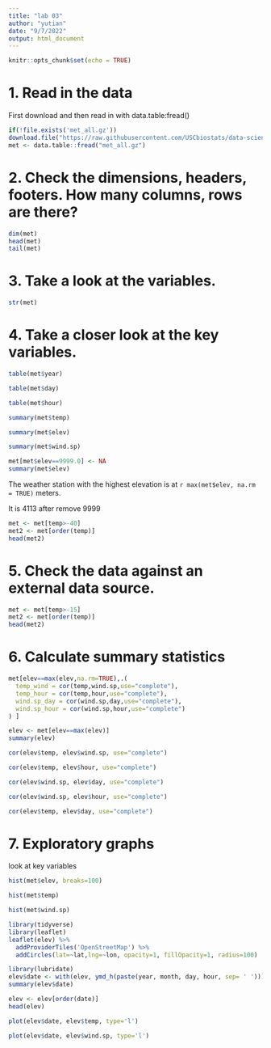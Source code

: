 ```yaml
---
title: "lab 03"
author: "yutian"
date: "9/7/2022"
output: html_document
---
```


```r
knitr::opts_chunk$set(echo = TRUE)
```




# 1. Read in the data

First download and then read in with data.table:fread()

```r
if(!file.exists('met_all.gz'))
download.file("https://raw.githubusercontent.com/USCbiostats/data-science-data/master/02_met/met_all.gz", "met_all.gz", method="libcurl", timeout = 60)
met <- data.table::fread("met_all.gz")

```

# 2. Check the dimensions, headers, footers. How many columns, rows are there?
```r
dim(met)
head(met)
tail(met)
```


# 3. Take a look at the variables.

```r
str(met)
```

# 4. Take a closer look at the key variables.
```r
table(met$year)
```
```r
table(met$day)
```
```r
table(met$hour)
```



```r
summary(met$temp)
```
```r
summary(met$elev)
```

```r
summary(met$wind.sp)
```

```r
met[met$elev==9999.0] <- NA
summary(met$elev)
```

The weather station with the highest elevation is at `r max(met$elev, na.rm = TRUE)` meters.

It is 4113 after remove 9999 

```r
met <- met[temp>-40]
met2 <- met[order(temp)]
head(met2)
```

# 5. Check the data against an external data source.
```r
met <- met[temp>-15]
met2 <- met[order(temp)]
head(met2)
```



# 6. Calculate summary statistics
```r
met[elev==max(elev,na.rm=TRUE),.(
  temp_wind = cor(temp,wind.sp,use="complete"),
  temp_hour = cor(temp,hour,use="complete"),
  wind.sp_day = cor(wind.sp,day,use="complete"),
  wind.sp_hour = cor(wind.sp,hour,use="complete")
) ]
```


```r
elev <- met[elev==max(elev)]
summary(elev)
```

```r
cor(elev$temp, elev$wind.sp, use="complete")
```

```r
cor(elev$temp, elev$hour, use="complete")
```

```r
cor(elev$wind.sp, elev$day, use="complete")
```

```r
cor(elev$wind.sp, elev$hour, use="complete")
```

```r
cor(elev$temp, elev$day, use="complete")
```


# 7. Exploratory graphs

look at key variables 

```r
hist(met$elev, breaks=100)
```
```r
hist(met$temp)
```

```r
hist(met$wind.sp)
```
```r
library(tidyverse)
library(leaflet)
leaflet(elev) %>%
  addProviderTiles('OpenStreetMap') %>% 
  addCircles(lat=~lat,lng=~lon, opacity=1, fillOpacity=1, radius=100)
```


```r
library(lubridate)
elev$date <- with(elev, ymd_h(paste(year, month, day, hour, sep= ' ')))
summary(elev$date)
```
```r
elev <- elev[order(date)]
head(elev)
```
```r
plot(elev$date, elev$temp, type='l')
```
```r
plot(elev$date, elev$wind.sp, type='l')
```

